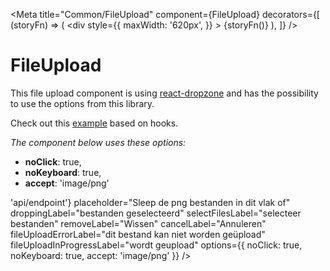 
<Meta
	title="Common/FileUpload"
	component={FileUpload}
	decorators={[
		(storyFn) => (
			<div
				style={{
					maxWidth: '620px',
				}}
			>
				{storyFn()}
			</div>
		),
	]}
/>

# FileUpload

This file upload component is using [react-dropzone](https://react-dropzone.js.org/) and has the possibility to use the options from this library.

Check out this [example](https://react-dropzone.js.org/#!/Basic%20example) based on hooks.

_The component below uses these options:_

- **noClick**: true,
- **noKeyboard**: true,
- **accept**: 'image/png'

<Canvas>
	<Story name="Default">
		<FileUpload
			getPostUrl={() => 'api/endpoint'}
			placeholder="Sleep de png bestanden in dit vlak of"
			droppingLabel="bestanden geselecteerd"
			selectFilesLabel="selecteer bestanden"
			removeLabel="Wissen"
			cancelLabel="Annuleren"
			fileUploadErrorLabel="dit bestand kan niet worden geüpload"
			fileUploadInProgressLabel="wordt geupload"
			options={{ noClick: true, noKeyboard: true, accept: 'image/png' }}
		/>
	</Story>
</Canvas>
